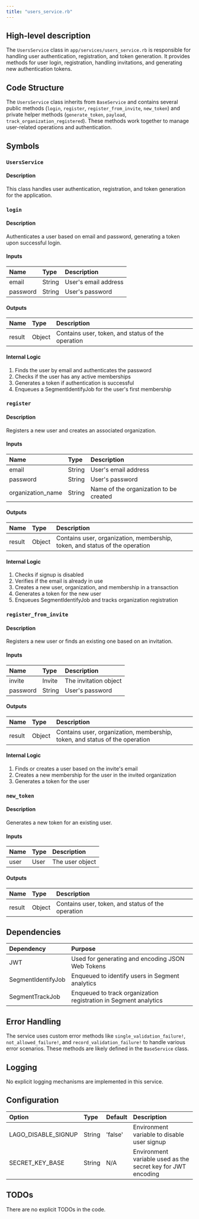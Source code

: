```yaml
---
title: "users_service.rb"
---
```


## High-level description
The `UsersService` class in `app/services/users_service.rb` is responsible for handling user authentication, registration, and token generation. It provides methods for user login, registration, handling invitations, and generating new authentication tokens.

## Code Structure
The `UsersService` class inherits from `BaseService` and contains several public methods (`login`, `register`, `register_from_invite`, `new_token`) and private helper methods (`generate_token`, `payload`, `track_organization_registered`). These methods work together to manage user-related operations and authentication.

## Symbols

### `UsersService`
#### Description
This class handles user authentication, registration, and token generation for the application.

### `login`
#### Description
Authenticates a user based on email and password, generating a token upon successful login.

#### Inputs
| Name | Type | Description |
|:-----|:-----|:------------|
| email | String | User's email address |
| password | String | User's password |

#### Outputs
| Name | Type | Description |
|:-----|:-----|:------------|
| result | Object | Contains user, token, and status of the operation |

#### Internal Logic
1. Finds the user by email and authenticates the password
2. Checks if the user has any active memberships
3. Generates a token if authentication is successful
4. Enqueues a SegmentIdentifyJob for the user's first membership

### `register`
#### Description
Registers a new user and creates an associated organization.

#### Inputs
| Name | Type | Description |
|:-----|:-----|:------------|
| email | String | User's email address |
| password | String | User's password |
| organization_name | String | Name of the organization to be created |

#### Outputs
| Name | Type | Description |
|:-----|:-----|:------------|
| result | Object | Contains user, organization, membership, token, and status of the operation |

#### Internal Logic
1. Checks if signup is disabled
2. Verifies if the email is already in use
3. Creates a new user, organization, and membership in a transaction
4. Generates a token for the new user
5. Enqueues SegmentIdentifyJob and tracks organization registration

### `register_from_invite`
#### Description
Registers a new user or finds an existing one based on an invitation.

#### Inputs
| Name | Type | Description |
|:-----|:-----|:------------|
| invite | Invite | The invitation object |
| password | String | User's password |

#### Outputs
| Name | Type | Description |
|:-----|:-----|:------------|
| result | Object | Contains user, organization, membership, token, and status of the operation |

#### Internal Logic
1. Finds or creates a user based on the invite's email
2. Creates a new membership for the user in the invited organization
3. Generates a token for the user

### `new_token`
#### Description
Generates a new token for an existing user.

#### Inputs
| Name | Type | Description |
|:-----|:-----|:------------|
| user | User | The user object |

#### Outputs
| Name | Type | Description |
|:-----|:-----|:------------|
| result | Object | Contains user, token, and status of the operation |

## Dependencies
| Dependency | Purpose |
|:-----------|:--------|
| JWT | Used for generating and encoding JSON Web Tokens |
| SegmentIdentifyJob | Enqueued to identify users in Segment analytics |
| SegmentTrackJob | Enqueued to track organization registration in Segment analytics |

## Error Handling
The service uses custom error methods like `single_validation_failure!`, `not_allowed_failure!`, and `record_validation_failure!` to handle various error scenarios. These methods are likely defined in the `BaseService` class.

## Logging
No explicit logging mechanisms are implemented in this service.

## Configuration
| Option | Type | Default | Description |
|:-------|:-----|:--------|:------------|
| LAGO_DISABLE_SIGNUP | String | 'false' | Environment variable to disable user signup |
| SECRET_KEY_BASE | String | N/A | Environment variable used as the secret key for JWT encoding |

## TODOs
There are no explicit TODOs in the code.